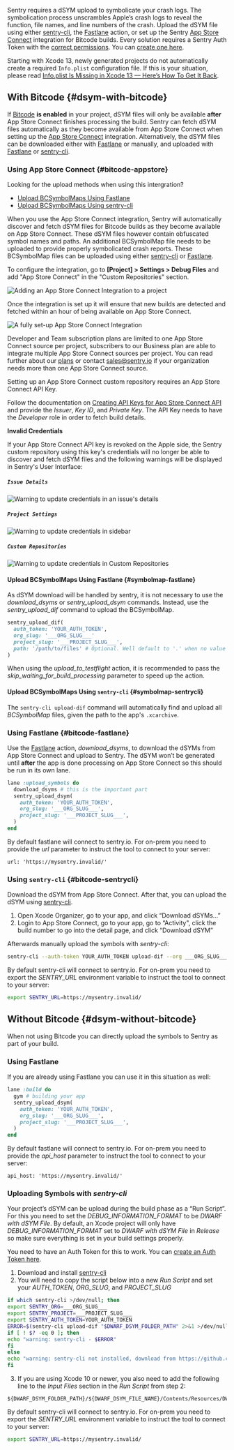 
Sentry requires a dSYM upload to symbolicate your crash logs. The symbolication process unscrambles Apple’s crash logs to reveal the function, file names, and line numbers of the crash. Upload the dSYM file using either [sentry-cli](https://github.com/getsentry/sentry-cli), the [Fastlane](https://fastlane.tools/) action, or set up the Sentry [App Store Connect](#bitcode-appstore) integration for Bitcode builds. Every solution requires a Sentry Auth Token with the [correct permissions](/product/cli/dif/#permissions). You can [create one here](https://sentry.io/api/).

<Note>

Starting with Xcode 13, newly generated projects do not automatically create a required `Info.plist` configuration file.
If this is your situation, please read [Info.plist Is Missing in Xcode 13 — Here’s How To Get It Back](https://betterprogramming.pub/info-plist-is-missing-in-xcode-13-heres-how-to-get-it-back-1a7abf3e2514).

</Note>

## With Bitcode {#dsym-with-bitcode}

If [Bitcode](https://developer.apple.com/library/ios/documentation/IDEs/Conceptual/AppDistributionGuide/AppThinning/AppThinning.html#//apple_ref/doc/uid/TP40012582-CH35-SW2) **is enabled** in your project, dSYM files will only be available **after** App Store Connect finishes processing the build. Sentry can fetch dSYM files automatically as they become available from App Store Connect when setting up the [App Store Connect](#bitcode-appstore) integration.
Alternatively, the dSYM files can be downloaded either with [Fastlane](#bitcode-fastlane) or manually, and uploaded with [Fastlane](#bitcode-fastlane) or [sentry-cli](#bitcode-sentrycli).

### Using App Store Connect {#bitcode-appstore}

<Alert level="Note">

Looking for the upload methods when using this intergration?

- [Upload BCSymbolMaps Using Fastlane](#symbolmap-fastlane)
- [Upload BCSymbolMaps Using sentry-cli](#symbolmap-sentrycli)

</Alert>

When you use the App Store Connect integration, Sentry will automatically discover and fetch dSYM files for Bitcode builds as they become available on App Store Connect. These dSYM files however contain obfuscated symbol names and paths. An additional BCSymbolMap file needs to be uploaded to provide properly symbolicated crash reports. These BCSymbolMap files can be uploaded using either [sentry-cli](#symbolmap-sentrycli) or [Fastlane](#symbolmap-fastlane).

To configure the integration, go to **[Project] > Settings > Debug Files** and add "App Store Connect" in the "Custom Repositories" section.

![Adding an App Store Connect Integration to a project](adding-asc-repository.png)

Once the integration is set up it will ensure that new builds are detected and fetched within an hour of being available on App Store Connect.

![A fully set-up App Store Connect Integration](asc-repository.png)

<Alert level="info">

Developer and Team subscription plans are limited to one App Store Connect source per project, subscribers to our Business plan are able to integrate multiple App Store Connect sources per project. You can read further about our [plans](https://sentry.io/pricing/) or contact [sales@sentry.io](mailto:sales@sentry.io) if your organization needs more than one App Store Connect source.

</Alert>

Setting up an App Store Connect custom repository requires an App Store Connect API Key.

Follow the documentation on [Creating API Keys for App Store Connect API](https://developer.apple.com/documentation/appstoreconnectapi/creating_api_keys_for_app_store_connect_api) and provide the _Issuer_, _Key ID_, and _Private Key_. The API Key needs to have the _Developer_ role in order to fetch build details.

**Invalid Credentials**

If your App Store Connect API key is revoked on the Apple side, the Sentry custom repository using this key's credentials will no longer be able to discover and fetch dSYM files and the following warnings will be displayed in Sentry's User Interface:

##### `Issue Details`

![Warning to update credentials in an issue's details](issue-details-warning.png)

##### `Project Settings`

![Warning to update credentials in sidebar](sidebar-warning.png)

##### `Custom Repositories`

![Warning to update credentials in Custom Repositories](custom-repositories-warning.png)

#### Upload BCSymbolMaps Using Fastlane {#symbolmap-fastlane}

As dSYM download will be handled by sentry, it is not necessary to use the _download_dsyms_ or _sentry_upload_dsym_ commands.
Instead, use the _sentry_upload_dif_ command to upload the BCSymbolMap.

```ruby
sentry_upload_dif(
  auth_token: 'YOUR_AUTH_TOKEN',
  org_slug: '___ORG_SLUG___'
  project_slug: '___PROJECT_SLUG___',
  path: '/path/to/files' # Optional. Well default to '.' when no value is provided.
)

```

When using the _upload_to_testflight_ action, it is recommended to pass the _skip_waiting_for_build_processing_ parameter to speed up the action.

#### Upload BCSymbolMaps Using `sentry-cli` {#symbolmap-sentrycli}

The `sentry-cli upload-dif` command will automatically find and upload all _BCSymbolMap_ files, given the path to the app's `.xcarchive`.

### Using Fastlane {#bitcode-fastlane}

Use the [Fastlane](https://github.com/fastlane/fastlane) action, _download_dsyms_, to download the dSYMs from App Store Connect and upload to Sentry. The dSYM won’t be generated until **after** the app is done processing on App Store Connect so this should be run in its own lane.

```ruby
lane :upload_symbols do
  download_dsyms # this is the important part
  sentry_upload_dsym(
    auth_token: 'YOUR_AUTH_TOKEN',
    org_slug: '___ORG_SLUG___',
    project_slug: '___PROJECT_SLUG___',
  )
end
```

<Alert level="" title="On Prem">

By default fastlane will connect to sentry.io. For on-prem you need to provide the _url_ parameter to instruct the tool to connect to your server:

```
url: 'https://mysentry.invalid/'
```

</Alert>

### Using `sentry-cli` {#bitcode-sentrycli}

Download the dSYM from App Store Connect. After that, you can upload the dSYM using [sentry-cli](https://github.com/getsentry/sentry-cli/releases).

1.  Open Xcode Organizer, go to your app, and click “Download dSYMs...”
2.  Login to App Store Connect, go to your app, go to “Activity", click the build number to go into the detail page, and click “Download dSYM”

Afterwards manually upload the symbols with _sentry-cli_:

```bash
sentry-cli --auth-token YOUR_AUTH_TOKEN upload-dif --org ___ORG_SLUG___ --project ___PROJECT_SLUG___ PATH_TO_DSYMS
```

<Alert level="" title="On Prem">

By default sentry-cli will connect to sentry.io. For on-prem you need to export the _SENTRY_URL_ environment variable to instruct the tool to connect to your server:

```bash
export SENTRY_URL=https://mysentry.invalid/
```

</Alert>

## Without Bitcode {#dsym-without-bitcode}

When not using Bitcode you can directly upload the symbols to Sentry as part of your build.

### Using Fastlane

If you are already using Fastlane you can use it in this situation as well:

```ruby
lane :build do
  gym # building your app
  sentry_upload_dsym(
    auth_token: 'YOUR_AUTH_TOKEN',
    org_slug: '___ORG_SLUG___',
    project_slug: '___PROJECT_SLUG___',
  )
end
```

<Alert level="" title="On Prem">

By default fastlane will connect to sentry.io. For on-prem you need to provide the _api_host_ parameter to instruct the tool to connect to your server:

```
api_host: 'https://mysentry.invalid/'
```

</Alert>

### Uploading Symbols with _sentry-cli_

Your project’s dSYM can be upload during the build phase as a “Run Script”. For this you need to set the _DEBUG_INFORMATION_FORMAT_ to be _DWARF with dSYM File_. By default, an Xcode project will only have _DEBUG_INFORMATION_FORMAT_ set to _DWARF with dSYM File_ in _Release_ so make sure everything is set in your build settings properly.

You need to have an Auth Token for this to work. You can [create an Auth Token here](https://sentry.io/api/).

1.  Download and install [sentry-cli](/product/cli/installation/)
2.  You will need to copy the script below into a new _Run Script_ and set your _AUTH_TOKEN_, _ORG_SLUG_, and _PROJECT_SLUG_

```bash
if which sentry-cli >/dev/null; then
export SENTRY_ORG=___ORG_SLUG___
export SENTRY_PROJECT=___PROJECT_SLUG___
export SENTRY_AUTH_TOKEN=YOUR_AUTH_TOKEN
ERROR=$(sentry-cli upload-dif "$DWARF_DSYM_FOLDER_PATH" 2>&1 >/dev/null)
if [ ! $? -eq 0 ]; then
echo "warning: sentry-cli - $ERROR"
fi
else
echo "warning: sentry-cli not installed, download from https://github.com/getsentry/sentry-cli/releases"
fi
```

3.  If you are using Xcode 10 or newer, you also need to add the following line to the _Input Files_ section in the _Run Script_ from step 2:

[//]: # "Don't use bash here. Clicking the copy button on the code sample with bash"
[//]: # "removes the leading $."

```text
${DWARF_DSYM_FOLDER_PATH}/${DWARF_DSYM_FILE_NAME}/Contents/Resources/DWARF/${TARGET_NAME}
```

<Alert level="" title="Self Hosted">

By default sentry-cli will connect to sentry.io. For on-prem you need to export the _SENTRY_URL_ environment variable to instruct the tool to connect to your server:

```bash
export SENTRY_URL=https://mysentry.invalid/
```

</Alert>
